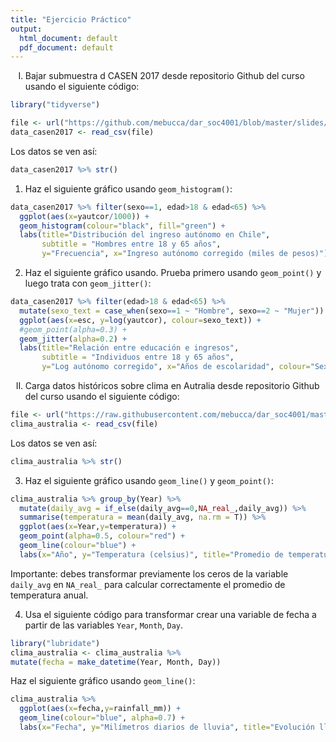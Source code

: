 ```yaml
---
title: "Ejercicio Práctico"
output:
  html_document: default
  pdf_document: default
---
```


I.  Bajar submuestra d CASEN 2017 desde repositorio Github del curso usando el siguiente código:


```r
library("tidyverse")

file <- url("https://github.com/mebucca/dar_soc4001/blob/master/slides/class_6/sample_casen2017.csv?raw=true")
data_casen2017 <- read_csv(file)
```

Los datos se ven así:

```r
data_casen2017 %>% str()
```


1) Haz el siguiente gráfico usando `geom_histogram()`:

```r
data_casen2017 %>% filter(sexo==1, edad>18 & edad<65) %>%
  ggplot(aes(x=yautcor/1000)) +
  geom_histogram(colour="black", fill="green") +
  labs(title="Distribución del ingreso autónomo en Chile",
       subtitle = "Hombres entre 18 y 65 años",
       y="Frecuencia", x="Ingreso autónomo corregido (miles de pesos)") 
```

2) Haz el siguiente gráfico usando. Prueba primero usando `geom_point()` y  luego trata con `geom_jitter()`:

```r
data_casen2017 %>% filter(edad>18 & edad<65) %>%
  mutate(sexo_text = case_when(sexo==1 ~ "Hombre", sexo==2 ~ "Mujer")) %>%
  ggplot(aes(x=esc, y=log(yautcor), colour=sexo_text)) +
  #geom_point(alpha=0.3) +
  geom_jitter(alpha=0.2) +
  labs(title="Relación entre educación e ingresos",
       subtitle = "Individuos entre 18 y 65 años",
       y="Log autónomo corregido", x="Años de escolaridad", colour="Sexo") 
```

II. Carga datos históricos sobre clima en Autralia desde repositorio Github del curso usando el siguiente código:

```r
file <- url("https://raw.githubusercontent.com/mebucca/dar_soc4001/master/slides/class_11/aus_weather.csv")
clima_australia <- read_csv(file)
```

Los datos se ven así:

```r
clima_australia %>% str()
```

3) Haz el siguiente gráfico usando `geom_line()` y  `geom_point()`:

```r
clima_australia %>% group_by(Year) %>%
  mutate(daily_avg = if_else(daily_avg==0,NA_real_,daily_avg)) %>%
  summarise(temperatura = mean(daily_avg, na.rm = T)) %>% 
  ggplot(aes(x=Year,y=temperatura)) +
  geom_point(alpha=0.5, colour="red") +
  geom_line(colour="blue") +
  labs(x="Año", y="Temperatura (celsius)", title="Promedio de temperatura anual", subtitle="daily_avg")
```

Importante: debes transformar previamente los ceros de la variable `daily_avg` en `NA_real_` para calcular correctamente el promedio de temperatura anual. 

4) Usa el siguiente código para transformar crear una variable de fecha a partir de las variables `Year`, `Month`, `Day`.  

```r
library("lubridate")
clima_australia <- clima_australia %>% 
mutate(fecha = make_datetime(Year, Month, Day))
```
Haz el siguiente gráfico usando `geom_line()`:

```r
clima_australia %>% 
  ggplot(aes(x=fecha,y=rainfall_mm)) +
  geom_line(colour="blue", alpha=0.7) +
  labs(x="Fecha", y="Milímetros diarios de lluvia", title="Evolución lluvia en Australia", subtitle="milímetros diarios")
```

